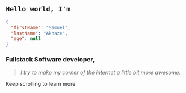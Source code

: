 ## `Hello world, I'm`
<!-- # `Samuel Akhaze,` -->
```Json
{
  "firstName": "Samuel",
  "lastName": "Akhaze",
  "age": null
}
```
### **Fullstack Software developer**, 
> *I try to make my corner of the internet a little bit more awesome.*

Keep scrolling to learn more
